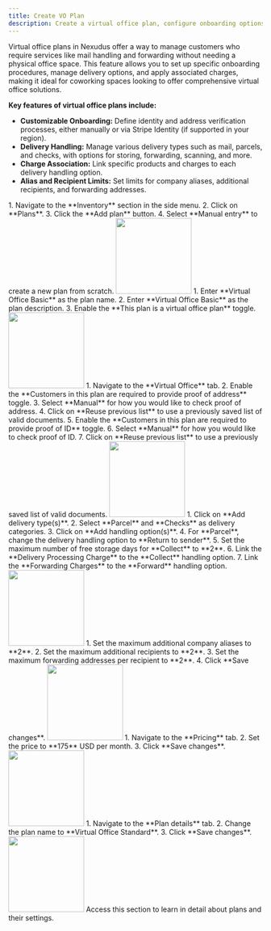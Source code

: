 ```yaml
---
title: Create VO Plan
description: Create a virtual office plan, configure onboarding options, delivery handling, and associated charges.
---
```


Virtual office plans in Nexudus offer a way to manage customers who require services like mail handling and forwarding without needing a physical office space. This feature allows you to set up specific onboarding procedures, manage delivery options, and apply associated charges, making it ideal for coworking spaces looking to offer comprehensive virtual office solutions.

**Key features of virtual office plans include:**

*   **Customizable Onboarding:** Define identity and address verification processes, either manually or via Stripe Identity (if supported in your region).
*   **Delivery Handling:** Manage various delivery types such as mail, parcels, and checks, with options for storing, forwarding, scanning, and more.
*   **Charge Association:** Link specific products and charges to each delivery handling option.
*   **Alias and Recipient Limits:** Set limits for company aliases, additional recipients, and forwarding addresses.

<Steps>
 <Step title="Navigate and Add Plan">
    1. Navigate to the **Inventory** section in the side menu.
    2. Click on **Plans**.
    3. Click the **Add plan** button.
    4. Select **Manual entry** to create a new plan from scratch.
    <img width="150" class="step_frame"
        data-png="/images/guides/frames/billing/tariff/virtual-office/step_0.png"
        data-gif="/images/guides/frames/billing/tariff/virtual-office/step_0.gif"
        src="/images/guides/frames/billing/tariff/virtual-office/step_0.png"/>
 </Step>
 <Step title="Fill in Plan Details">
    1. Enter **Virtual Office Basic** as the plan name.
    2. Enter **Virtual Office Basic** as the plan description.
    3. Enable the **This plan is a virtual office plan** toggle.
    <img width="150" class="step_frame"
        data-png="/images/guides/frames/billing/tariff/virtual-office/step_1.png"
        data-gif="/images/guides/frames/billing/tariff/virtual-office/step_1.gif"
        src="/images/guides/frames/billing/tariff/virtual-office/step_1.png"/>
 </Step>
 <Step title="Configure Virtual Office Settings">
    1. Navigate to the **Virtual Office** tab.
    2. Enable the **Customers in this plan are required to provide proof of address** toggle.
    3. Select **Manual** for how you would like to check proof of address.
    4. Click on **Reuse previous list** to use a previously saved list of valid documents.
    5. Enable the **Customers in this plan are required to provide proof of ID** toggle.
    6. Select **Manual** for how you would like to check proof of ID.
    7. Click on **Reuse previous list** to use a previously saved list of valid documents.
    <img width="150" class="step_frame"
        data-png="/images/guides/frames/billing/tariff/virtual-office/step_2.png"
        data-gif="/images/guides/frames/billing/tariff/virtual-office/step_2.gif"
        src="/images/guides/frames/billing/tariff/virtual-office/step_2.png"/>
 </Step>
 <Step title="Set Up Delivery Handling">
    1. Click on **Add delivery type(s)**.
    2. Select **Parcel** and **Checks** as delivery categories.
    3. Click on **Add handling option(s)**.
    4. For **Parcel**, change the delivery handling option to **Return to sender**.
    5. Set the maximum number of free storage days for **Collect** to **2**.
    6. Link the **Delivery Processing Charge** to the **Collect** handling option.
    7. Link the **Forwarding Charges** to the **Forward** handling option.
    <img width="150" class="step_frame"
        data-png="/images/guides/frames/billing/tariff/virtual-office/step_3.png"
        data-gif="/images/guides/frames/billing/tariff/virtual-office/step_3.gif"
        src="/images/guides/frames/billing/tariff/virtual-office/step_3.png"/>
 </Step>
 <Step title="Define Company Limits">
    1. Set the maximum additional company aliases to **2**.
    2. Set the maximum additional recipients to **2**.
    3. Set the maximum forwarding addresses per recipient to **2**.
    4. Click **Save changes**.
    <img width="150" class="step_frame"
        data-png="/images/guides/frames/billing/tariff/virtual-office/step_4.png"
        data-gif="/images/guides/frames/billing/tariff/virtual-office/step_4.gif"
        src="/images/guides/frames/billing/tariff/virtual-office/step_4.png"/>
 </Step>
 <Step title="Set Pricing and Save">
    1. Navigate to the **Pricing** tab.
    2. Set the price to **175** USD per month.
    3. Click **Save changes**.
    <img width="150" class="step_frame"
        data-png="/images/guides/frames/billing/tariff/virtual-office/step_5.png"
        data-gif="/images/guides/frames/billing/tariff/virtual-office/step_5.gif"
        src="/images/guides/frames/billing/tariff/virtual-office/step_5.png"/>
 </Step>
 <Step title="Change Plan Name">
    1. Navigate to the **Plan details** tab.
    2. Change the plan name to **Virtual Office Standard**.
    3. Click **Save changes**.
    <img width="150" class="step_frame"
        data-png="/images/guides/frames/billing/tariff/virtual-office/step_6.png"
        data-gif="/images/guides/frames/billing/tariff/virtual-office/step_6.gif"
        src="/images/guides/frames/billing/tariff/virtual-office/step_6.png"/>
 </Step>
</Steps>
<Card horizontal title="Learn more about plans" icon="book" href="/reference/billing/tariff">
    Access this section to learn in detail about plans and their settings.
</Card>


